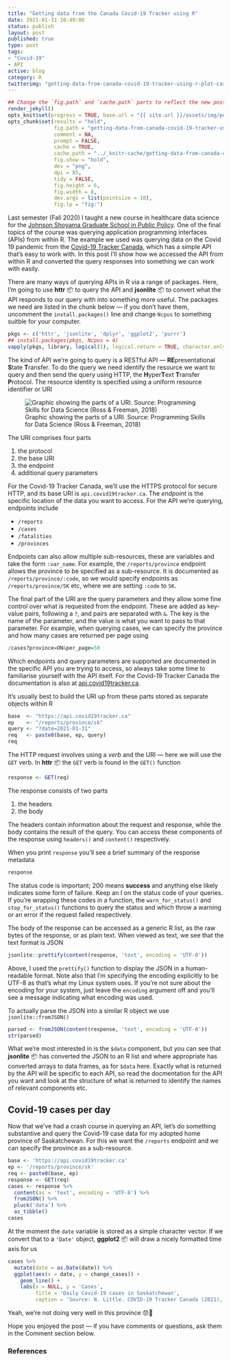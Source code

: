 ```yaml
--- 
title: "Getting data from the Canada Covid-19 Tracker using R"
date: 2021-01-31 16:49:00
status: publish
layout: post
published: true
type: post
tags:
- "Covid-19"
- API
active: blog
category: R
twitterimg: "getting-data-from-canada-covid-19-tracker-using-r-plot-cases-1.png"
---
```


```r
## Change the `fig.path` and `cache.path` parts to reflect the new post
render_jekyll()
opts_knit$set(progress = TRUE, base.url = "{{ site.url }}/assets/img/posts/", base.dir = "/home/gavin/work/web/jekyll/blog/assets/img/posts/")
opts_chunk$set(results = "hold",
               fig.path = "getting-data-from-canada-covid-19-tracker-using-r-", 
               comment = NA,
               prompt = FALSE,
               cache = TRUE,
               cache.path = "../_knitr-cache/getting-data-from-canada-covid-19-tracker-using-r-", 
               fig.show = "hold",
               dev = "png",
               dpi = 85,
               tidy = FALSE,
               fig.height = 6,
               fig.width = 8,
               dev.args = list(pointsize = 10),
               fig.lp = "fig:")
```

Last semester (Fall 2020) I taught a new course in healthcare data science for the [Johnson Shoyama Graduate School in Public Policy](https://www.schoolofpublicpolicy.sk.ca/). One of the final topics of the course was querying application programming interfaces (APIs) from within R. The example we used was querying data on the Covid 19 pandemic from the [Covid-19 Tracker Canada](https://covid19tracker.ca), which has a simple API that's easy to work with. In this post I'll show how we accessed the API from within R and converted the query responses into something we can work with easily.

There are many ways of querying APIs in R via a range of packages. Here, I'm going to use **httr** 📦 to query the API and **jsonlite** 📦 to convert what the API responds to our query with into something more useful. The packages we need are listed in the chunk below --- if you don't have them, uncomment the `install.packages()` line and change `Ncpus` to something suitble for your computer.

```r
pkgs <- c('httr', 'jsonlite', 'dplyr', 'ggplot2', 'purrr')
## install.packages(pkgs, Ncpus = 4)
vapply(pkgs, library, logical(1), logical.return = TRUE, character.only = TRUE)
```

The kind of API we're going to query is a RESTful API --- **RE**presentational **S**tate **T**ransfer. To do the query we need identify the resource we want to query and then send the query using HTTP, the **H**yper**T**ext **T**ransfer **P**rotocol. The resource identity is specified using a uniform resource identifier or URI


![Graphic showing the parts of a URI. Source: Programming Skills for Data Science (Ross & Freeman, 2018)]({{ site.url }}/assets/img/posts/ps4ds-figure-14-2.png)

The URI comprises four parts

1. the protocol
2. the base URI
3. the endpoint
4. additional query parameters

For the Covid-19 Tracker Canada, we'll use the HTTPS protocol for secure HTTP, and its base URI is `api.covid19tracker.ca`. The *endpoint* is the specific location of the data you want to access. For the API we're querying, endpoints include

* `/reports`
* `/cases`
* `/fatalities`
* `/provinces`

Endpoints can also allow multiple sub-resources, these are variables and take the form `:var_name`. For example, the `/reports/province` endpoint allows the province to be specified as a sub-resource. It is documented as `/reports/province/:code`, so we would specify endpoints as `/reports/province/SK` etc, where we are setting `:code` to `SK`.

The final part of the URI are the query parameters and they allow some fine control over what is requested from the endpoint. These are added as key-value pairs, following a `?`, and pairs are separated with `&`. The key is the name of the parameter, and the value is what you want to pass to that parameter. For example, when querying cases, we can specify the province and how many cases are returned per page using

```r
/cases?province=ON&per_page=50
```

Which endpoints and query parameters are supported are documented in the specific API you are trying to access, so always take some time to familiarise yourself with the API itself. For the Covid-19 Tracker Canada the documentation is also at [api.covid19tracker.ca](https://api.covid19tracker.ca).

It's usually best to build the URI up from these parts stored as separate objects within R

```r
base  <- "https://api.covid19tracker.ca"
ep    <- "/reports/province/sk"
query <- "?date=2021-01-31"
req   <- paste0(base, ep, query)
req
```

The HTTP request involves using a *verb* and the URI --- here we will use the `GET` verb. In **httr** 📦 the `GET` verb is found in the `GET()` function

```r
response <- GET(req)
```

The response consists of two parts

1. the headers
2. the body

The headers contain information about the request and response, while the body contains the result of the query. You can access these components of the response using `headers()` and `content()` respectively.

When you print `response` you'll see a brief summary of the response metadata

```r
response
```

The status code is important; 200 means **success** and anything else likely indicates some form of failure. Keep an I on the status code of your queries. If you're wrapping these codes in a function, the `warn_for_status()` and `stop_for_status()` functions to query the status and which throw a warning or an error if the request failed respectively.

The body of the response can be accessed as a generic R list, as the raw bytes of the response, or as plain text. When viewed as text, we see that the text format is JSON

```r
jsonlite::prettify(content(response, 'text', encoding = 'UTF-8'))
```

Above, I used the `prettify()` function to display the JSON in a human-readable format. Note also that I'm specifying the encoding explicitly to be UTF-8 as that's what my Linux system uses. If you're not sure about the encoding for your system, just leave the `encoding` argument off and you'll see a message indicating what encoding was used.

To actually parse the JSON into a similar R object we use `jsonlite::fromJSON()`

```r
parsed <- fromJSON(content(response, 'text', encoding = 'UTF-8'))
str(parsed)
```

What we're most interested in is the `$data` component, but you can see that **jsonlite** 📦 has converted the JSON to an R list and where appropriate has converted arrays to data frames, as for `$data` here. Exactly what is returned by the API will be specific to each API, so read the docmentation for the API you want and look at the structure of what is returned to identify the names of relevant components etc.

## Covid-19 cases per day

Now that we've had a crash course in querying an API, let's do something substantive and query the Covid-19 case data for my adopted home province of Saskatchewan. For this we want the `/reports` endpoint and we can specify the province as a sub-resource.

```r
base <- 'https://api.covid19tracker.ca'
ep <- '/reports/province/sk'
req <- paste0(base, ep)
response <- GET(req)
cases <- response %>%
  content(as = 'text', encoding = 'UTF-8') %>%
  fromJSON() %>%
  pluck('data') %>%
  as_tibble()
cases
```

At the moment the `date` variable is stored as a simple character vector. If we convert that to a `'Date'` object, **ggplot2** 📦 will draw a nicely formatted time axis for us

```r
cases %>%
  mutate(date = as.Date(date)) %>%
  ggplot(aes(x = date, y = change_cases)) +
    geom_line() +
    labs(x = NULL, y = 'Cases',
         title = 'Daily Covid-19 cases in Saskatchewan',
         caption = 'Source: N. Little. COVID-19 Tracker Canada (2021), COVID19tracker.ca')
```

Yeah, we're not doing very well in this province 😞🤬

Hope you enjoyed the post --- if you have comments or questions, ask them in the Comment section below.

### References










